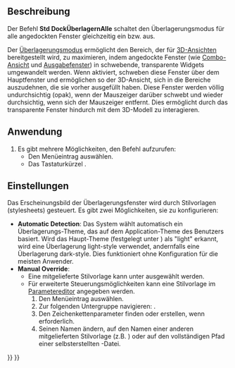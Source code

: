 <languages/>

{{Docnav/de
|[[Std_Workbench/de|Arbeitsbereich]]
|[[Std_DockOverlayTransparentAll/de|DockÜberlagernAlleTransparent]]
|[[Std_View_Menu/de|Std Menü Ansicht]]
|IconL=
|IconR=
|IconC=Freecad.svg
}}

{{GuiCommand/de
|Name=Std DockOverlayAll
|Name/de=Std DockÜberlagernAlle
|MenuLocation=Ansicht → Überlagerungsmodus angedockter Fenster → Überlagerungsmodus für alle umschalten
|Workbenches=Alle
|Shortcut={{KEY|F4}}
|Version=1.0
|SeeAlso=[[Std_DockOverlayTransparentAll/de|DockÜberlagernAlle]], [[Std_DockOverlayToggle/de|DockÜberlagernUmschalten]]
}}

<span id="Description"></span>
==Beschreibung==

Der Befehl '''Std DockÜberlagernAlle''' schaltet den Überlagerungsmodus für alle angedockten Fenster gleichzeitig ein bzw. aus.

Der [[Interface/de#Dock_panel_overlay|Überlagerungsmodus]] ermöglicht den Bereich, der für [[3D_View/de|3D-Ansichten]] bereitgestellt wird, zu maximieren, indem angedockte Fenster (wie [[Combo view/de|Combo-Ansicht]] und [[Report_View/de|Ausgabefenster]]) in schwebende, transparente Widgets umgewandelt werden. Wenn aktiviert, schweben diese Fenster über dem Hauptfenster und ermöglichen so der 3D-Ansicht, sich in die Bereiche auszudehnen, die sie vorher ausgefüllt haben. Diese Fenster werden völlig undurchsichtig (opak), wenn der Mauszeiger darüber schwebt und wieder durchsichtig, wenn sich der Mauszeiger entfernt. Dies ermöglicht durch das transparente Fenster hindurch mit dem 3D-Modell zu interagieren.

<span id="Usage"></span>
==Anwendung==

# Es gibt mehrere Möglichkeiten, den Befehl aufzurufen:
#* Den Menüeintrag {{MenuCommand|Ansicht → Überlagerungsmodus angedockter Fenster → Überlagerungsmodus für alle Fenster umschalten}} auswählen.
#* Das Tastaturkürzel {{KEY|F4}}.

<span id="Preferences"></span>
==Einstellungen==

Das Erscheinungsbild der Überlagerungsfenster wird durch Stilvorlagen (stylesheets) gesteuert. Es gibt zwei Möglichkeiten, sie zu konfigurieren:

* '''Automatic Detection''': Das System wählt automatisch ein Überlagerungs-Theme, das auf dem Application-Theme des Benutzers basiert. Wird das Haupt-Theme (festgelegt unter {{MenuCommand|Bearbeiten → Einstellungen… → Anzeige → Benutzeroberfläche → Stylesheet (erweitert)}}) als "light" erkannt, wird eine Überlagerung light-style verwendet, andernfalls eine Überlagerung dark-style. Dies funktioniert ohne Konfiguration für die meisten Anwender.
* '''Manual Override''':
** Eine mitgelieferte Stilvorlage kann unter {{MenuCommand|Bearbeiten → Einstellungen… → Anzeige → Benutzeroberfläche → Überlagerung-Stylesheet}} ausgewählt werden.
** Für erweiterte Steuerungsmöglichkeiten kann eine Stilvorlage im [[Std_DlgParameter/de|Parametereditor]] angegeben werden.
**# Den Menüeintrag {{MenuCommand|Werkzeuge → Parameter bearbeiten…}} auswählen.
**# Zur folgenden Untergruppe navigieren: {{MenuCommand|BaseApp → Preferences → MainWindow}}.
**# Den Zeichenkettenparameter {{Incode|OverlayActiveStyleSheet}} finden oder erstellen, wenn erforderlich.
**# Seinen Namen ändern, auf den Namen einer anderen mitgelieferten Stilvorlage (z.B. {{Incode|Light Theme + Light Background.qss}}) oder auf den vollständigen Pfad einer selbsterstellten {{Incode|.qss}}-Datei.



{{Docnav
|[[Std_Workbench|Workbench]]
|[[Std_DockOverlayTransparentAll|DockOverlayTransparentAll]]
|[[Std_View_Menu|Std View Menu]]
|IconL=
|IconR=
|IconC=Freecad.svg
}}

{{Std_Base_navi{{#translation:}}}}
{{Userdocnavi{{#translation:}}}}
